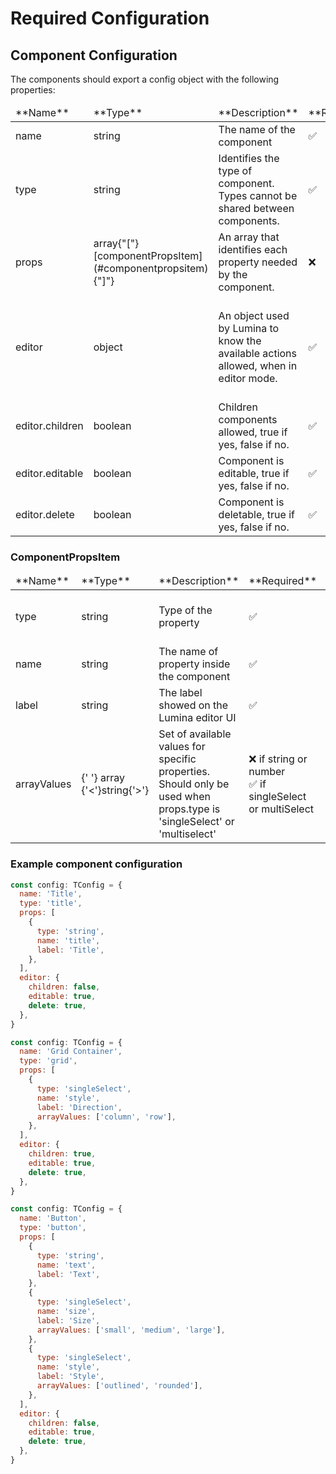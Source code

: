 

<Meta title='Docs/Required Configuration' />

# Required Configuration

## Component Configuration

The components should export a config object with the following properties:

<table>
  <thead>
    <tr>
      <td>**Name**</td>
      <td>**Type**</td>
      <td>**Description**</td>
      <td>**Required**</td>
      <td>**Default**</td>
      <td>**Example**</td>
    </tr>
  </thead>
  <tbody>
    <tr>
      <td>
        name
      </td>
      <td>
          <span style={{color:"green"}}>string</span>
      </td>
      <td>
        The name of the component
      </td>
      <td>
        ✅
      </td>
      <td>
        undefined
      </td>
      <td></td>
    </tr>
    <tr>
      <td>
        type
      </td>
      <td>
          <span style={{color:"green"}}>string</span>
      </td>
      <td>
        Identifies the type of component. Types cannot be shared between components.
      </td>
      <td>
        ✅
      </td>
      <td>
        undefined
      </td>
      <td></td>
    </tr>
    <tr>
      <td>
        props
      </td>
      <td>
          <span style={{color:"green"}}>array{"["}[componentPropsItem](#componentpropsitem){"]"}</span>
      </td>
      <td>
        An array that identifies each property needed by the component.
      </td>
      <td>
        ❌
      </td>
      <td>
        {"[]"}
      </td>
      <td></td>
    </tr>
    <tr>
      <td>
        editor
      </td>
      <td>
          <span style={{color:"green"}}>object</span>
      </td>
      <td>
        An object used by Lumina to know the available actions allowed, when in editor mode.
      </td>
      <td>
        ✅
      </td>
      <td>
        ```json
          {
          "children": undefined,
          "editable": undefined,
          "delete": undefined,
        }
        ```
      </td>
      <td></td>
    </tr>
    <tr>
      <td>
        editor.children
      </td>
      <td>
          <span style={{color:"green"}}>boolean</span>
      </td>
      <td>
        Children components allowed, true if yes, false if no.
      </td>
      <td>
        ✅
      </td>
      <td>
      undefined
      </td>
      <td></td>
    </tr>
    <tr>
      <td>
        editor.editable
      </td>
      <td>
          <span style={{color:"green"}}>boolean</span>
      </td>
      <td>
        Component is editable, true if yes, false if no.
      </td>
      <td>
        ✅
      </td>
      <td>
        	undefined
      </td>
      <td></td>
    </tr>
    <tr>
      <td>
        editor.delete
      </td>
      <td>
          <span style={{color:"green"}}>boolean</span>
      </td>
      <td>
        Component is deletable, true if yes, false if no.
      </td>
      <td>
        ✅
      </td>
      <td>
       	undefined 
      </td>
      <td></td>
    </tr>
  </tbody>
</table>

### ComponentPropsItem

<table>
  <thead>
    <tr>
      <td>**Name**</td>
      <td>**Type**</td>
      <td>**Description**</td>
      <td>**Required**</td>
      <td>**Default**</td>
      <td>**Example**</td>
    </tr>
  </thead>
  <tbody>
    <tr>
      <td>type</td>
      <td>
        <span style={{ color: 'green' }}>string</span>
      </td>
      <td>Type of the property</td>
      <td>✅</td>
      <td>undefined</td>
      <td>
      ```ts
      string
      number
      singleSelect
      multiSelect
      ```
      </td>
    </tr>
    <tr>
      <td>name</td>
      <td>
        <span style={{ color: 'green' }}>string</span>
      </td>
      <td>The name of property inside the component</td>
      <td>✅</td>
      <td>undefined</td>
      <td></td>
    </tr>
    <tr>
      <td>label</td>
      <td>
        <span style={{ color: 'green' }}>string</span>
      </td>
      <td>The label showed on the Lumina editor UI</td>
      <td>✅</td>
      <td>undefined</td>
      <td></td>
    </tr>
    <tr>
      <td>arrayValues</td>
      <td>
        <span style={{ color: 'green' }}>
          {' '}
          array {'<'}string{'>'}
        </span>
      </td>
      <td>Set of available values for specific properties. <br/>
      Should only be used when props.type is 'singleSelect' or 'multiselect' </td>
      <td>
        ❌ if string or number
        <br />✅ if singleSelect or multiSelect
      </td>
      <td>undefined</td>
      <td>
      ```js
     arrayValues: ['small', 'medium', 'large']
           ```
      </td>
    </tr>

  </tbody>
</table>

### Example component configuration

```js
const config: TConfig = {
  name: 'Title',
  type: 'title',
  props: [
    {
      type: 'string',
      name: 'title',
      label: 'Title',
    },
  ],
  editor: {
    children: false,
    editable: true,
    delete: true,
  },
}

const config: TConfig = {
  name: 'Grid Container',
  type: 'grid',
  props: [
    {
      type: 'singleSelect',
      name: 'style',
      label: 'Direction',
      arrayValues: ['column', 'row'],
    },
  ],
  editor: {
    children: true,
    editable: true,
    delete: true,
  },
}

const config: TConfig = {
  name: 'Button',
  type: 'button',
  props: [
    {
      type: 'string',
      name: 'text',
      label: 'Text',
    },
    {
      type: 'singleSelect',
      name: 'size',
      label: 'Size',
      arrayValues: ['small', 'medium', 'large'],
    },
    {
      type: 'singleSelect',
      name: 'style',
      label: 'Style',
      arrayValues: ['outlined', 'rounded'],
    },
  ],
  editor: {
    children: false,
    editable: true,
    delete: true,
  },
}

```

<style>
  {`
  .sb-container {
    margin-bottom: 48px;
  }

  .sb-section {
    width: 100%;
    display: flex;
    flex-direction: row;
    gap: 20px;
  }

  img {
    object-fit: cover;
  }

  .sb-section-title {
    margin-bottom: 32px;
  }

  .sb-section a:not(h1 a, h2 a, h3 a) {
    font-size: 14px;
  }

  .sb-section-item, .sb-grid-item {
    flex: 1;
    display: flex;
    flex-direction: column;
  }

  .sb-section-item-heading {
    padding-top: 20px !important;
    padding-bottom: 5px !important;
    margin: 0 !important;
  }
  .sb-section-item-paragraph {
    margin: 0;
    padding-bottom: 10px;
  }

  @media screen and (max-width: 600px) {
    .sb-section {
      flex-direction: column;
    }
  `}
</style>

```

```

```

```
